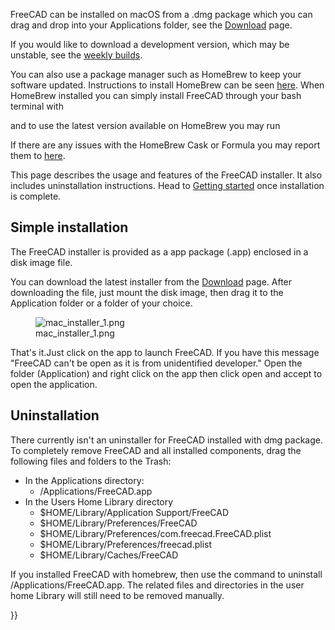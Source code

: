 <languages/>

{{Docnav
|[[Installing_on_Linux|Installing on Linux]]
|[[Installing_additional_components|Installing additional components]]
}}

FreeCAD can be installed on macOS from a .dmg package which you can drag and drop into your Applications folder, see the [[Download|Download]] page.

If you would like to download a development version, which may be unstable, see the [https://github.com/FreeCAD/FreeCAD/releases weekly builds].

You can also use a package manager such as HomeBrew to keep your software updated. Instructions to install HomeBrew can be seen [https://brew.sh/ here]. When HomeBrew installed you can simply install FreeCAD through your bash terminal with 

{{Code|code=
brew install --cask freecad
}}

and to use  the latest version available on HomeBrew you may run

{{Code|code=
brew install freecad
}}

If there are any issues with the HomeBrew Cask or Formula you may report them to [https://github.com/FreeCAD/homebrew-freecad here]. 

This page describes the usage and features of the FreeCAD installer. It also includes uninstallation instructions. Head to [[Getting_started|Getting started]] once installation is complete.

== Simple installation ==

The FreeCAD installer is provided as a app package (.app) enclosed in a disk image file.

You can download the latest installer from the [[Download|Download]] page. After downloading the file, just mount the disk image, then drag it to the Application folder or a folder of your choice.

[[File:mac_installer_1.png]]

That's it.Just click on the app to launch FreeCAD. If you have this message "FreeCAD can't be open as it is from unidentified developer." Open the folder (Application) and right click on the app then click open and accept to open the application.

== Uninstallation ==

There currently isn't an uninstaller for FreeCAD installed with dmg package. To completely remove FreeCAD and all installed components, drag the following  files and folders to the Trash:

*In the Applications directory:
**/Applications/FreeCAD.app
*In the Users Home Library directory
**$HOME/Library/Application Support/FreeCAD
**$HOME/Library/Preferences/FreeCAD
**$HOME/Library/Preferences/com.freecad.FreeCAD.plist
**$HOME/Library/Preferences/freecad.plist
**$HOME/Library/Caches/FreeCAD

If you installed FreeCAD with homebrew, then use the {{incode|brew uninstall freecad}} command to uninstall /Applications/FreeCAD.app. The related files and directories in the user home Library will still need to be removed manually.


<div class="mw-translate-fuzzy">
{{docnav/id|Install on Unix/id|Getting started/id}}
</div>

{{Userdocnavi{{#translation:}}}}